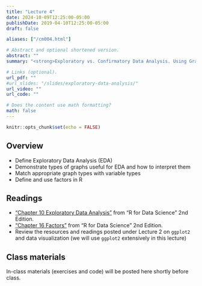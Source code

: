 ```yaml
---
title: "Lecture 4"
date: 2024-10-09T12:25:00-05:00
publishDate: 2019-04-10T12:25:00-05:00
draft: false

aliases: ["/cm004.html"]

# Abstract and optional shortened version.
abstract: ""
summary: "<strong>Exploratory vs. Confirmatory Data Analysis. Using Graphs for Data Analysis. Factors in R.</strong>"

# Links (optional).
url_pdf: ""
#url_slides: "/slides/exploratory-data-analysis/"
url_video: ""
url_code: ""

# Does the content use math formatting?
math: false
---
```


```r
knitr::opts_chunk$set(echo = FALSE)
```

<!-- NOTES FOR ME FALL 2024 PLANNING
NEEDS REVIEW: Add in-class exercise on matching plot with variable type (see Kelsey on this: https://american-stat-412612.netlify.app/material/). 
Review last slides from factors and move here materials currently in lecture 5
-->

## Overview

* Define Exploratory Data Analysis (EDA)  
* Demonstrate types of graphs useful for EDA and how to interpret them
* Match appropriate graph types with variable types
* Define and use factors in R

<!--
## Before class
* Make sure you have accepted and cloned the repo for [Homework 2](https://computing-soc-sci.netlify.app/homework/explore-data/)
-->


## Readings

* ["Chapter 10 Exploratory Data Analysis"](https://r4ds.hadley.nz/eda) from "R for Data Science" 2nd Edition.
* ["Chapter 16 Factors"](https://r4ds.hadley.nz/factors) from "R for Data Science" 2nd Edition. 
* Review the resources and readings posted under Lecture 2 on `ggplot2` and data visualization (we will use `ggplot2` extensively in this lecture)


## Class materials

In-class materials (exercises and code) will be posted here shortly before class.

<!--
* Run the code below in your console to download today’s materials: `usethis::use_course("css-materials/exploratory-data-analysis")`
-->



<!--
* [Exploratory data analysis](/notes/exploratory-data-analysis/)
* [Practice exploring college education data](/notes/exploratory-data-analysis-practice/)

## Additional resources

* Antony Unwin [Graphical Data Analysis with R](https://catalog.lib.uchicago.edu/vufind/Record/11609643#). It covers a range of graphical methods for data exploration and analysis; draws on packages beyond `ggplot2` for statistical graphics.
* Cheat Sheet [Data visualization with ggplot2](https://raw.githubusercontent.com/rstudio/cheatsheets/main/data-visualization.pdf)

* From the lecture on data wrangling, on factors: [Practice transforming and visualizing factors](/notes/factors-exercise/)
-->